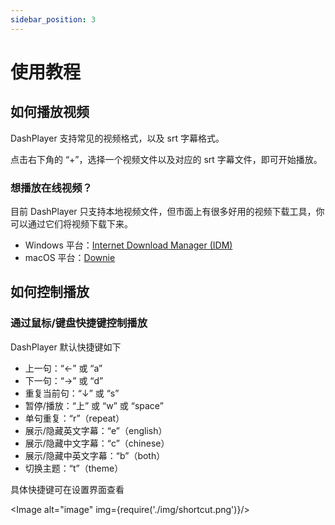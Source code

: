 ```yaml
---
sidebar_position: 3
---
```


# 使用教程

## 如何播放视频

DashPlayer 支持常见的视频格式，以及 srt 字幕格式。

点击右下角的 “+”，选择一个视频文件以及对应的 srt 字幕文件，即可开始播放。

### 想播放在线视频？

目前 DashPlayer 只支持本地视频文件，但市面上有很多好用的视频下载工具，你可以通过它们将视频下载下来。

-   Windows 平台：[Internet Download Manager (IDM)](https://www.internetdownloadmanager.com/)
-   macOS 平台：[Downie](https://software.charliemonroe.net/downie/)

## 如何控制播放

### 通过鼠标/键盘快捷键控制播放

DashPlayer 默认快捷键如下

-   上一句：“←” 或 “a”
-   下一句：“→” 或 “d”
-   重复当前句：“↓” 或 “s”
-   暂停/播放：“上” 或 “w” 或 “space”
-   单句重复：“r”（repeat）
-   展示/隐藏英文字幕：“e”（english）
-   展示/隐藏中文字幕：“c”（chinese）
-   展示/隐藏中英文字幕：“b”（both）
-   切换主题：“t”（theme）

具体快捷键可在设置界面查看

<Image  alt="image" img={require('./img/shortcut.png')}/>
